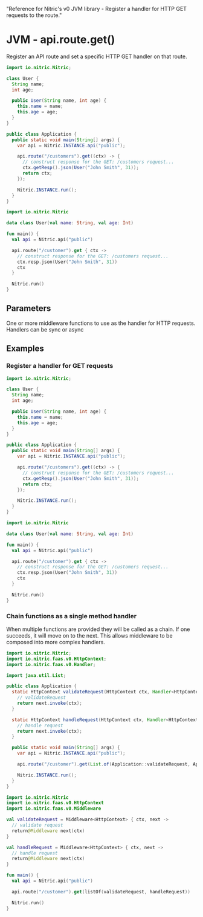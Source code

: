   "Reference for Nitric's v0 JVM library - Register a handler for HTTP GET requests to the route."

# JVM - api.route.get()

Register an API route and set a specific HTTP GET handler on that route.

<CodeWithTabs>

```java !!tabs Java
import io.nitric.Nitric;

class User {
  String name;
  int age;

  public User(String name, int age) {
    this.name = name;
    this.age = age;
  }
}

public class Application {
  public static void main(String[] args) {
    var api = Nitric.INSTANCE.api("public");

    api.route("/customers").get((ctx) -> {
      // construct response for the GET: /customers request...
      ctx.getResp().json(User("John Smith", 31));
      return ctx;
    });

    Nitric.INSTANCE.run();
  }
}
```

```kotlin !!tabs Kotlin
import io.nitric.Nitric

data class User(val name: String, val age: Int)

fun main() {
  val api = Nitric.api("public")

  api.route("/customer").get { ctx ->
    // construct response for the GET: /customers request...
    ctx.resp.json(User("John Smith", 31))
    ctx
  }

  Nitric.run()
}
```

</CodeWithTabs>

## Parameters

<Properties>
  <Property
    name="middleware"
    required
    type="HttpMiddleware or List<HttpMiddleware>"
  >
    One or more middleware functions to use as the handler for HTTP requests.
    Handlers can be sync or async
  </Property>
</Properties>

## Examples

### Register a handler for GET requests

<CodeWithTabs>

```java !!tabs Java
import io.nitric.Nitric;

class User {
  String name;
  int age;

  public User(String name, int age) {
    this.name = name;
    this.age = age;
  }
}

public class Application {
  public static void main(String[] args) {
    var api = Nitric.INSTANCE.api("public");

    api.route("/customers").get((ctx) -> {
      // construct response for the GET: /customers request...
      ctx.getResp().json(User("John Smith", 31));
      return ctx;
    });

    Nitric.INSTANCE.run();
  }
}
```

```kotlin !!tabs Kotlin
import io.nitric.Nitric

data class User(val name: String, val age: Int)

fun main() {
  val api = Nitric.api("public")

  api.route("/customer").get { ctx ->
    // construct response for the GET: /customers request...
    ctx.resp.json(User("John Smith", 31))
    ctx
  }

  Nitric.run()
}
```

</CodeWithTabs>

### Chain functions as a single method handler

When multiple functions are provided they will be called as a chain. If one succeeds, it will move on to the next. This allows middleware to be composed into more complex handlers.

<CodeWithTabs>

```java !!tabs Java
import io.nitric.Nitric;
import io.nitric.faas.v0.HttpContext;
import io.nitric.faas.v0.Handler;

import java.util.List;

public class Application {
  static HttpContext validateRequest(HttpContext ctx, Handler<HttpContext> next) {
    // validateRequest
    return next.invoke(ctx);
  }

  static HttpContext handleRequest(HttpContext ctx, Handler<HttpContext> next) {
    // handle request
    return next.invoke(ctx);
  }

  public static void main(String[] args) {
    var api = Nitric.INSTANCE.api("public");

    api.route("/customer").get(List.of(Application::validateRequest, Application::handleRequest));

    Nitric.INSTANCE.run();
  }
}
```

```kotlin !!tabs Kotlin
import io.nitric.Nitric
import io.nitric.faas.v0.HttpContext
import io.nitric.faas.v0.Middleware

val validateRequest = Middleware<HttpContext> { ctx, next ->
  // validate request
  return@Middleware next(ctx)
}

val handleRequest = Middleware<HttpContext> { ctx, next ->
  // handle request
  return@Middleware next(ctx)
}

fun main() {
  val api = Nitric.api("public")

  api.route("/customer").get(listOf(validateRequest, handleRequest))

  Nitric.run()
}
```

</CodeWithTabs>
